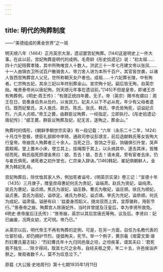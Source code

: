 ```yaml
---
---
---
```

title: 明代的殉葬制度
---




——“美德组成的黄金世界”之一斑

明天顺八年（1464）正月英宗大渐，遗诏罢宫妃殉葬。[144]这是明史上一件大事。在此以前，宫妃殉葬是明代的成例。毛奇龄《彤史拾遗记》说：“初太祖……四十六妃陪葬孝陵，其中所殉唯宫人十数人。洪武三十一年七月建文帝以张凤……十一人由锦衣卫所试百户散骑舍人、带刀舍人进为本所千百户，其官皆世袭，以诸人皆西宫殉葬宫人父兄，世所称朝天女户者也。成祖……十六妃葬长陵，中有殉者。仁宗殉五妃，其余三妃以年终别葬金山。宣宗殉十妃。嗣后皆无殉，自英宗始。唯景泰帝尚以唐妃殉，则天顺元年事在遗诏前。”[145]不但是皇帝，即诸王亦有殉葬例。《明史·周王传》：“有燉正统四年薨，无子。帝（英宗）赐书有爝曰：周王在日，尝奏身后务从俭约，以省民力。妃夫人以下不必从死，年少有父母者遣归。既而妃鞏氏，夫人施氏、欧氏、陈氏、张氏、韩氏、李氏皆殉死，诏谥妃贞烈，六夫人贞顺。”帝王之薨，由群臣议殉葬，一经指定，立即执行。《彤史拾遗记·唐妃传》：“郕王薨，群臣议殉葬及妃，妃无言，遂殉之，葬金山。”

殉葬时的情形，《朝鲜李朝世宗实录》有一段记载：“六年（永乐二十二年，1424）十月戊午登极，使臣礼部郎中李琦，通政司参议彭璟言，前后选献韩氏等女皆殉大行皇帝。帝崩宫人殉葬者三十余人。当死之日，皆饷之于庭，饷辍俱引升堂，哭声震殿阁。堂上置木小床，使立其上，挂绳围于其上，以头纳其中，遂去其床，皆雉经而死。韩氏临死顾谓金黑曰：娘，吾去！娘，吾去！语未竟，旁有宦者去床，仍与崔氏俱死。诸死者之初升堂也，仁宗亲入辞诀。”[146]韩妃、崔妃俱朝鲜人，金黑为韩妃乳母。

宫妃殉葬后，除优恤其家人外，例加死者谥号，《明英宗实录》卷三记：“宣德十年（1435）三月庚子，赠皇庶母惠妃何氏为贵妃，谥端肃。赵氏为贤妃，谥纯肃。吴氏为惠妃，谥贞顺。焦氏为淑妃，谥庄静。曹氏为敬妃，谥庄顺。徐氏为顺妃，谥贞惠。袁氏为丽妃，谥恭定。诸氏为恭妃，谥贞靖。李氏为充妃，谥恭顺。何氏为成妃，谥肃僖。谥册有曰：‘兹委身而蹈义，随龙驭而上宾，宜荐徽称，用彰节行。’”景泰帝之崩，殉葬宫人除唐妃外，当时并曾提及汪皇后，幸为李贤所救免。《明史·景帝废后汪氏传》：“景帝崩，英宗以其后宫唐氏等殉，议及后。李贤曰：妃已幽废，况两女幼，尤可悯。帝乃已。”

从英宗以后，明代帝王不再有殉葬的定例，可是，在另一方面，自任为名教代表的仕宦阶级，却仍拥护节烈，提倡殉夫，死节。举一个例子，黄宗羲《南雷文案·唐烈妇曹氏墓志铭》：“烈妇曹氏年十九归同邑唐之坦，之坦疾革，谓其夫曰：‘君死我不独生……’除夕得间，取其七尺之余布，自经夫柩之旁，年二十五，许邑侯诣庐祭之，聚观者数千人，莫不为叹息泣下。”

原载《大公报·史地周刊》第十七期1935年1月11日